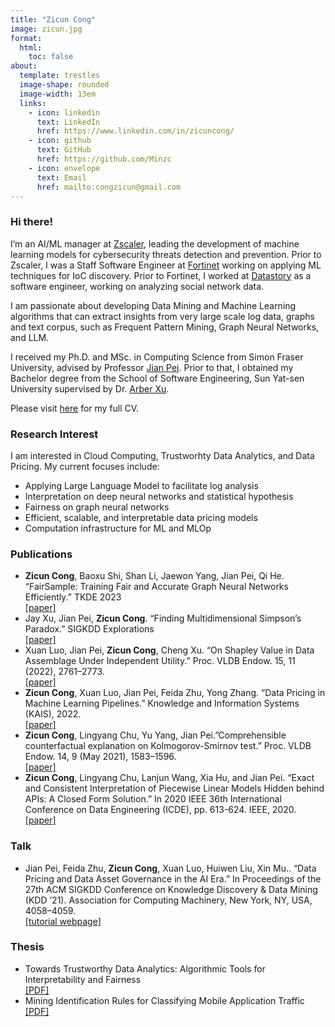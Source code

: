 ```yaml
---
title: "Zicun Cong"
image: zicun.jpg
format:
  html:
    toc: false
about: 
  template: trestles
  image-shape: rounded
  image-width: 13em
  links:
    - icon: linkedin 
      text: LinkedIn
      href: https://www.linkedin.com/in/zicuncong/
    - icon: github 
      text: GitHub
      href: https://github.com/Minzc
    - icon: envelope 
      text: Email
      href: mailto:congzicun@gmail.com
---
```


### Hi there!

<p> 
I'm an AI/ML manager at <a href="https://www.zscaler.com" target="_blank" style="">Zscaler</a>, leading the development of machine learning models for cybersecurity threats detection and prevention. Prior to Zscaler, I was a Staff Software Engineer at <a href="https://www.fortinet.com" target="_blank" style="">Fortinet</a> working on applying ML techniques for IoC discovery. Prior to Fortinet, I worked at <a href="https://www.datastory.com.cn" target="_blank" style="">Datastory</a> as a software engineer, working on analyzing social network data. 
</p>

<p> 
I am passionate about developing Data Mining and Machine Learning algorithms that can extract insights from very large scale log data, graphs and text corpus, such as Frequent Pattern Mining,  Graph Neural Networks, and LLM. 
</p>

<p> I received my Ph.D. and MSc. in Computing Science from Simon Fraser University, advised by Professor <a href="https://sites.google.com/view/jpei/jian-peis-homepage" target="_blank" style="">Jian Pei</a>. Prior to that, I obtained my Bachelor degree from the School of Software Engineering, Sun Yat-sen University supervised by Dr. <a href="https://www.linkedin.com/in/arber/?originalSubdomain=cn" target="_blank" style="">Arber Xu</a>. 
</p>

<p>Please visit <a href="Zicun_Resume.pdf" target="_blank">here</a> for my full CV.</p>

### Research Interest
I am interested in Cloud Computing, Trustworhty Data Analytics, and Data Pricing. My current focuses include:

- Applying Large Language Model to facilitate log analysis
- Interpretation on deep neural networks and statistical hypothesis
- Fairness on graph neural networks
- Efficient, scalable, and interpretable data pricing models
- Computation infrastructure for ML and MLOp

### Publications

- **Zicun Cong**, Baoxu Shi, Shan Li, Jaewon Yang, Jian Pei, Qi He. "FairSample: Training Fair and Accurate Graph Neural Networks Efficiently." TKDE 2023
  <br>
<u><a href="https://arxiv.org/pdf/2401.14702.pdf" target="_blank">[paper]</a></u>
- Jay Xu, Jian Pei, **Zicun Cong**. "Finding Multidimensional Simpson's Paradox." SIGKDD Explorations
<br>
<u><a href="https://papers.ssrn.com/sol3/papers.cfm?abstract_id=4231689" target="_blank">[paper]</a></u>
- Xuan Luo, Jian Pei, <b>Zicun Cong</b>, Cheng Xu. "On Shapley Value in Data Assemblage Under Independent Utility." Proc. VLDB Endow. 15, 11 (2022), 2761--2773.<br>
<u><a href="https://dl.acm.org/doi/10.14778/3461535.3461546" target="_blank">[paper]</a></u> 
- **Zicun Cong**, Xuan Luo, Jian Pei, Feida Zhu, Yong Zhang. "Data Pricing in Machine Learning Pipelines." Knowledge and Information Systems (KAIS), 2022.<br>
<u><a href="https://link.springer.com/article/10.1007/s10115-022-01679-4" target="_blank">[paper]</a></u>
- **Zicun Cong**, Lingyang Chu, Yu Yang, Jian Pei."Comprehensible counterfactual explanation on Kolmogorov-Smirnov test." Proc. VLDB Endow. 14, 9 (May 2021), 1583–1596.
<br>
<u><a href="https://dl.acm.org/doi/10.14778/3461535.3461546" target="_blank">[paper]</a></u> 
- **Zicun Cong**, Lingyang Chu, Lanjun Wang, Xia Hu, and Jian Pei. "Exact and Consistent Interpretation of Piecewise Linear Models Hidden behind APIs: A Closed Form Solution." In 2020 IEEE 36th International Conference on Data Engineering (ICDE), pp. 613-624. IEEE, 2020.<br>
<u><a href="https://ieeexplore.ieee.org/document/9101597" target="_blank">[paper]</a></u> 

### Talk
- Jian Pei, Feida Zhu, **Zicun Cong**, Xuan Luo, Huiwen Liu, Xin Mu.. "Data Pricing and Data Asset Governance in the AI Era." In Proceedings of the 27th ACM SIGKDD Conference on Knowledge Discovery & Data Mining (KDD '21). Association for Computing Machinery, New York, NY, USA, 4058–4059.<br>
<u><a href="https://www2.cs.sfu.ca/~jpei/KDD21Tutorial/" target="_blank">[tutorial webpage]</a></u>

### Thesis
- Towards Trustworthy Data Analytics: Algorithmic Tools for Interpretability and Fairness
<br><u><a href="https://summit.sfu.ca/_flysystem/fedora/2022-11/etd22005.pdf" target="_blank">[PDF]</a></u>
-  Mining Identification Rules for Classifying Mobile Application Traffic<u>
  <br><a href="https://summit.sfu.ca/_flysystem/fedora/sfu_migrate/16636/etd9756_ZCong.pdf" target="_blank">[PDF]</a></u>
